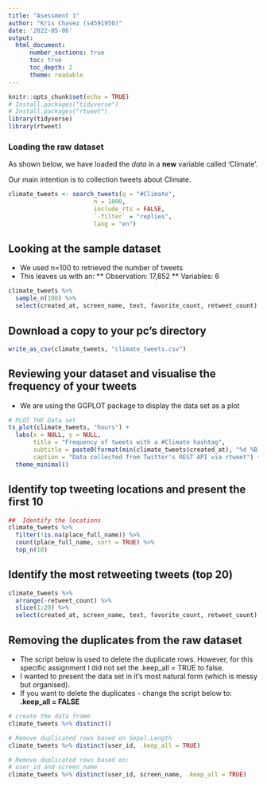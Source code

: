 ```yaml
---
title: "Asessment 1"
author: "Kris Chavez (s4591950)"
date: '2022-05-06'
output: 
  html_document:
      number_sections: true           
      toc: true                                                                  #TOC = Table of COntents
      toc_depth: 2
      theme: readable                                                            #Added a theme to make the document more appealing
---
```


```r
knitr::opts_chunk$set(echo = TRUE)
# Install.packages("tidyverse")
# Install.packages("rtweet")
library(tidyverse)
library(rtweet)
```


### Loading the raw dataset
As shown below, we have loaded the *data* in a **new** variable called 'Climate'.  

Our main intention is to collection tweets about Climate.
```r
climate_tweets <- search_tweets(q = "#Climate", 
                        n = 1000,
                        include_rts = FALSE,
                        `-filter` = "replies",
                        lang = "en")
```

## Looking at the sample dataset
* We used n=100 to retrieved the number of tweets
* This leaves us with an:
** Observation: 17,852
** Variables: 6
```r
climate_tweets %>% 
  sample_n(100) %>%
  select(created_at, screen_name, text, favorite_count, retweet_count)
```

## Download a copy to your pc's directory
```r

write_as_csv(climate_tweets, "climate_tweets.csv")

```

## Reviewing your dataset and visualise the frequency of your tweets
* We are using the GGPLOT package to display the data set as a plot
```r

# PLOT THE Data set
ts_plot(climate_tweets, "hours") +
  labs(x = NULL, y = NULL,
       title = "Frequency of tweets with a #Climate hashtag",
       subtitle = paste0(format(min(climate_tweets$created_at), "%d %B %Y"), " to ", format(max(climate_tweets$created_at),"%d %B %Y")),
       caption = "Data collected from Twitter's REST API via rtweet") +
  theme_minimal()

```

## Identify top tweeting locations and present the first 10
```r

##  Identify the locations
climate_tweets %>% 
  filter(!is.na(place_full_name)) %>% 
  count(place_full_name, sort = TRUE) %>% 
  top_n(10)

```

## Identify the most retweeting tweets (top 20)
```r

climate_tweets %>% 
  arrange(-retweet_count) %>%
  slice(1:20) %>% 
  select(created_at, screen_name, text, favorite_count, retweet_count)

```

## Removing the duplicates from the raw dataset
* The script below is used to delete the duplicate rows.  However, for this specific assignment I did not set the .keep_all = TRUE to false.
* I wanted to present the data set in it's most natural form (which is messy but organised).
* If you want to delete the duplicates - change the script below to: __.keep_all = FALSE__ 
```r

# create the data frame
climate_tweets %>% distinct()

# Remove duplicated rows based on Sepal.Length
climate_tweets %>% distinct(user_id, .keep_all = TRUE)                           # the option .keep_all = TRUE keeps the data.  SET this to FALSE if you want to remove the duplicates

# Remove duplicated rows based on:
# user_id and screen_name
climate_tweets %>% distinct(user_id, screen_name, .keep_all = TRUE)              # the option .keep_all = TRUE keeps the data.  SET this to FALSE if you want to remove the duplicates

```